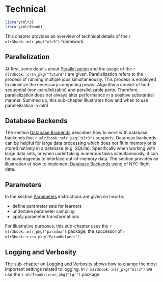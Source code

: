 # Technical {#technical}

```r
library(mlr3)
library(mlr3book)
```

This chapter provides an overview of technical details of the `r mlr3book::mlr_pkg("mlr3")` framework.

## Parallelization

At first, some details about [Parallelization](#parallelization) and the usage of the `r mlr3book::cran_pkg("future")` are given.
Parallelization refers to the process of running multiple jobs simultaneously.
This process is employed to minimize the necessary computing power.
Algorithms consist of both sequential (non-parallelizable) and parallelizable parts.
Therefore, parallelization does not always alter performance in a positive substantial manner.
Summed up, this sub-chapter illustrates how and when to use parallelization in mlr3.

## Database Backends

The section [Database Backends](#backends) describes how to work with database backends that `r mlr3book::mlr_pkg("mlr3")` supports.
Database backends can be helpful for large data processing which does not fit in memory or is stored natively in a database (e.g. SQLite).
Specifically when working with large data sets, or when undertaking numerous tasks simultaneously, it can be advantageous to interface out-of-memory data.
The section provides an illustration of how to implement [Database Backends](#backends) using of NYC flight data.

## Parameters

In the section [Parameters](#paradox) instructions are given on how to:

* define parameter sets for learners
* undertake parameter sampling
* apply parameter transformations

For illustrative purposes, this sub-chapter uses the `r mlr3book::mlr_pkg("paradox")` package, the successor of `r mlr3book::cran_pkg("ParamHelpers")`.

## Logging and Verbosity

The sub-chapter on [Logging and Verbosity](#logging) shows how to change the most important settings related to logging.
In `r mlr3book::mlr_pkg("mlr3")` we use the `r mlr3book::cran_pkg("lgr")` package.
